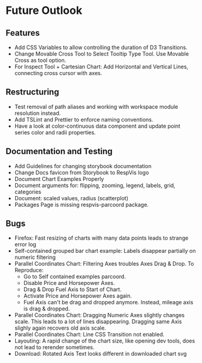 
<Meta title='Future Outlook'></Meta>

# Future Outlook



## Features

- Add CSS Variables to allow controlling the duration of D3
  Transitions.
- Change Movable Cross Tool to Select Tooltip Type Tool.
  Use Movable Cross as tool option.
- For Inspect Tool + Cartesian Chart: Add Horizontal and Vertical Lines, connecting cross cursor with axes.


## Restructuring

- Test removal of path aliases and working with workspace
  module resolution instead.
- Add TSLint and Prettier to enforce naming conventions.
- Have a look at color-continuous data component and update
  point series color and radii properties.



## Documentation and Testing

- Add Guidelines for changing storybook documentation
- Change Docs favicon from Storybook to RespVis logo
- Document Chart Examples Properly
- Document arguments for: flipping, zooming, legend, labels, grid, categories
- Document: scaled values, radius (scatterplot)
- Packages Page is missing respvis-parcoord package.



## Bugs

- Firefox: Fast resizing of charts with many data points leads to strange error log
- Self-contained grouped bar chart example: Labels disappear partially on numeric filtering
- Parallel Coordinates Chart: Filtering Axes troubles Axes Drag & Drop. To Reproduce:
  - Go to Self contained examples parcoord.
  - Disable Price and Horsepower Axes.
  - Drag & Drop Fuel Axis to Start of Chart.
  - Activate Price and Horsepower Axes again.
  - Fuel Axis can't be drag and dropped anymore. Instead, mileage axis is drag & dropped.
- Parallel Coordinates Chart: Dragging Numeric Axes slightly changes scale. This leads to
  a lot of lines disappearing. Dragging same Axis slighly again recovers old axis scale.
- Parallel Coordinates Chart: Line CSS Transition not enabled.
- Layouting: A rapid change of the chart size, like opening dev tools, does not lead to rerender
  sometimes.
- Download: Rotated Axis Text looks different in downloaded chart svg
